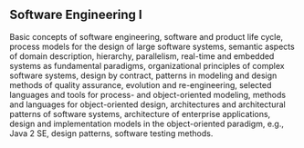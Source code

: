 ## Software Engineering I

Basic concepts of software engineering, software and product life cycle, process models for the design of large software systems,
semantic aspects of domain description, hierarchy, parallelism, real-time and embedded systems as fundamental paradigms,
organizational principles of complex software systems, design by contract, patterns in modeling and design
methods of quality assurance, evolution and re-engineering, selected languages and tools for process- and object-oriented modeling,
methods and languages for object-oriented design, architectures and architectural patterns of software systems,
architecture of enterprise applications, design and implementation models in the object-oriented paradigm, e.g., Java 2 SE, design patterns, software testing methods.
